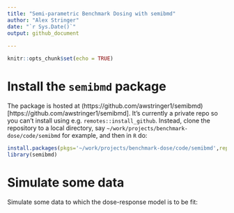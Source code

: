 ```yaml
---
title: "Semi-parametric Benchmark Dosing with semibmd"
author: "Alex Stringer"
date: "`r Sys.Date()`"
output: github_document
  
---
```


```r
knitr::opts_chunk$set(echo = TRUE)
```

# Install the `semibmd` package

The package is hosted at (https://github.com/awstringer1/semibmd)[https://github.com/awstringer1/semibmd]. It's currently a private repo so you can't install using e.g. `remotes::install_github`. Instead, clone the repository to a local directory, say
`~/work/projects/benchmark-dose/code/semibmd` for example,
and then in `R` do:
```r
install.packages(pkgs='~/work/projects/benchmark-dose/code/semibmd',repos=NULL,type='source')
library(semibmd)
```

# Simulate some data

Simulate some data to which the dose-response model is to be fit:


